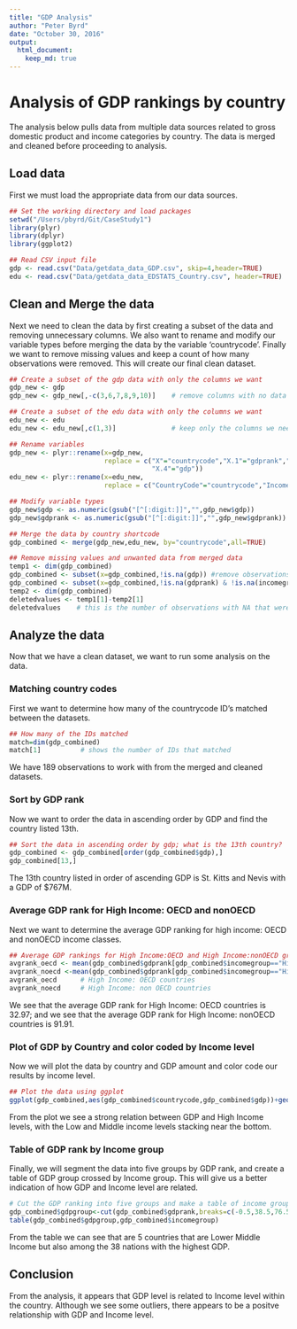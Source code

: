 ```yaml
---
title: "GDP Analysis"
author: "Peter Byrd"
date: "October 30, 2016"
output: 
  html_document:
    keep_md: true
---
```


# Analysis of GDP rankings by country

The analysis below pulls data from multiple data sources related to gross domestic product and income categories by country.  The data is merged and cleaned before proceeding to analysis.

## Load data
First we must load the appropriate data from our data sources.

```r
## Set the working directory and load packages
setwd("/Users/pbyrd/Git/CaseStudy1")
library(plyr)
library(dplyr)
library(ggplot2)

## Read CSV input file
gdp <- read.csv("Data/getdata_data_GDP.csv", skip=4,header=TRUE)
edu <- read.csv("Data/getdata_data_EDSTATS_Country.csv", header=TRUE)
```

## Clean and Merge the data

Next we need to clean the data by first creating a subset of the data and removing unnecessary columns.  We also want to rename and modify our variable types before merging the data by the variable 'countrycode'.  Finally we want to remove missing values and keep a count of how many observations were removed.  This will create our final clean dataset.

```r
## Create a subset of the gdp data with only the columns we want
gdp_new <- gdp
gdp_new <- gdp_new[,-c(3,6,7,8,9,10)]    # remove columns with no data

## Create a subset of the edu data with only the columns we want
edu_new <- edu
edu_new <- edu_new[,c(1,3)]              # keep only the columns we need for our analysis

## Rename variables
gdp_new <- plyr::rename(x=gdp_new,
                        replace = c("X"="countrycode","X.1"="gdprank","X.3"="countryname",
                                    "X.4"="gdp"))
edu_new <- plyr::rename(x=edu_new,
                        replace = c("CountryCode"="countrycode","Income.Group"="incomegroup"))

## Modify variable types
gdp_new$gdp <- as.numeric(gsub("[^[:digit:]]","",gdp_new$gdp))
gdp_new$gdprank <- as.numeric(gsub("[^[:digit:]]","",gdp_new$gdprank))

## Merge the data by country shortcode
gdp_combined <- merge(gdp_new,edu_new, by="countrycode",all=TRUE)

## Remove missing values and unwanted data from merged data
temp1 <- dim(gdp_combined)
gdp_combined <- subset(x=gdp_combined,!is.na(gdp)) #remove observations without GDP data
gdp_combined <- subset(x=gdp_combined,!is.na(gdprank) & !is.na(incomegroup)) #remove observations not in ranking
temp2 <- dim(gdp_combined)
deletedvalues <- temp1[1]-temp2[1]
deletedvalues    # this is the number of observations with NA that were deleted
```

## Analyze the data

Now that we have a clean dataset, we want to run some analysis on the data.  

### Matching country codes

First we want to determine how many of the countrycode ID's matched between the datasets. 

```r
## How many of the IDs matched
match=dim(gdp_combined)
match[1]          # shows the number of IDs that matched
```

We have 189 observations to work with from the merged and cleaned datasets.

### Sort by GDP rank

Now we want to order the data in ascending order by GDP and find the country listed 13th.

```r
## Sort the data in ascending order by gdp; what is the 13th country?
gdp_combined <- gdp_combined[order(gdp_combined$gdp),]
gdp_combined[13,]
```

The 13th country listed in order of ascending GDP is St. Kitts and Nevis with a GDP of $767M.

### Average GDP rank for High Income: OECD and nonOECD

Next we want to determine the average GDP ranking for high income: OECD and nonOECD income classes.  

```r
## Average GDP rankings for High Income:OECD and High Income:nonOECD groups?
avgrank_oecd <- mean(gdp_combined$gdprank[gdp_combined$incomegroup=="High income: OECD"])
avgrank_noecd <-mean(gdp_combined$gdprank[gdp_combined$incomegroup=="High income: nonOECD"])
avgrank_oecd      # High Income: OECD countries
avgrank_noecd     # High Income: non OECD countries
```

We see that the average GDP rank for High Income: OECD countries is 32.97;
and we see that the average GDP rank for High Income: nonOECD countries is 91.91.

### Plot of GDP by Country and color coded by Income level

Now we will plot the data by country and GDP amount and color code our results by income level.

```r
## Plot the data using ggplot
ggplot(gdp_combined,aes(gdp_combined$countrycode,gdp_combined$gdp))+geom_point(aes(col=incomegroup))+xlab("\n Country")+ylab("Gross Domestic Product ($M)\n")+theme_light()
```

From the plot we see a strong relation between GDP and High Income levels, with the Low and Middle income levels stacking near the bottom.

### Table of GDP rank by Income group

Finally, we will segment the data into five groups by GDP rank, and create a table of GDP group crossed by Income group.  This will give us a better indication of how GDP and Income level are related.  

```r
# Cut the GDP ranking into five groups and make a table of income group vs gdprank
gdp_combined$gdpgroup<-cut(gdp_combined$gdprank,breaks=c(-0.5,38.5,76.5,114.5,152.5,190.5),labels=c("High GDP","Med-High GDP","Medium GDP","Med-Low GDP","Low GDP"))
table(gdp_combined$gdpgroup,gdp_combined$incomegroup)
```

From the table we can see that are 5 countries that are Lower Middle Income but also among the 38 nations with the highest GDP.

## Conclusion

From the analysis, it appears that GDP level is related to Income level within the country.  Although we see some outliers, there appears to be a positve relationship with GDP and Income level.  